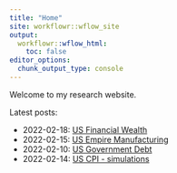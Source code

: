 ```yaml
---
title: "Home"
site: workflowr::wflow_site
output:
  workflowr::wflow_html:
    toc: false
editor_options:
  chunk_output_type: console
---
```


Welcome to my research website.

Latest posts:

* 2022-02-18: [US Financial Wealth](us-financial-wealth.Rmd)
* 2022-02-15: [US Empire Manufacturing](202201-us-empire-manuf.html)
* 2022-02-10: [US Government Debt](us-government-debt.html)
* 2022-02-14: [US CPI - simulations](us-inflation-simulation.html)
